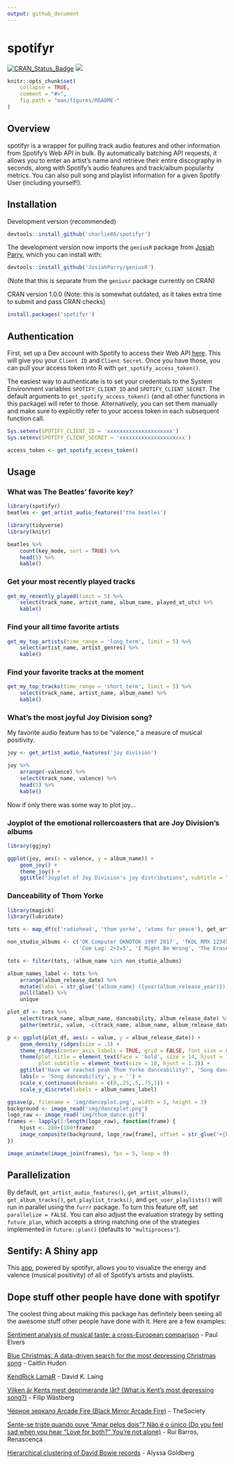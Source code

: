 ```yaml
---
output: github_document
---
```


<!-- README.md is generated from README.Rmd. Please edit that file -->

# spotifyr

[![CRAN_Status_Badge](http://www.r-pkg.org/badges/version/spotifyr?color=brightgreen)](https://cran.r-project.org/package=spotifyr)
![](http://cranlogs.r-pkg.org/badges/spotifyr?color=brightgreen)

```r
knitr::opts_chunk$set(
    collapse = TRUE,
    comment = "#>",
    fig.path = "man/figures/README-"
)
```

## Overview
spotifyr is a wrapper for pulling track audio features and other information from Spotify's Web API in bulk. By automatically batching API requests, it allows you to enter an artist's name and retrieve their entire discography in seconds, along with Spotify's audio features and track/album popularity metrics. You can also pull song and playlist information for a given Spotify User (including yourself!).

## Installation
Development version (recommended)
```r
devtools::install_github('charlie86/spotifyr')
```
The development version now imports the `geniusR` package from [Josiah Parry](https://github.com/JosiahParry/geniusR), which you can install with:
```r
devtools::install_github('JosiahParry/geniusR')
```
(Note that this is separate from the `geniusr` package currently on CRAN)

CRAN version 1.0.0 (Note: this is somewhat outdated, as it takes extra time to submit and pass CRAN checks)
```r
install.packages('spotifyr')
```

## Authentication
First, set up a Dev account with Spotify to access their Web API [here](https://developer.spotify.com/my-applications/#!/applications). This will give you your `Client ID` and `Client Secret`. Once you have those, you can pull your access token into R with `get_spotify_access_token()`. 

The easiest way to authenticate is to set your credentials to the System Environment variables `SPOTIFY_CLIENT_ID` and `SPOTIFY_CLIENT_SECRET`. The default arguments to `get_spotify_access_token()` (and all other functions in this package) will refer to those. Alternatively, you can set them manually and make sure to explicitly refer to your access token in each subsequent function call.

```r
Sys.setenv(SPOTIFY_CLIENT_ID = 'xxxxxxxxxxxxxxxxxxxxx')
Sys.setenv(SPOTIFY_CLIENT_SECRET = 'xxxxxxxxxxxxxxxxxxxxx')

access_token <- get_spotify_access_token()
```

## Usage
### What was The Beatles' favorite key?
```r
library(spotifyr)
beatles <- get_artist_audio_features('the beatles')
```
```r
library(tidyverse)
library(knitr)

beatles %>% 
    count(key_mode, sort = TRUE) %>% 
    head(5) %>% 
    kable()
```

### Get your most recently played tracks
```r
get_my_recently_played(limit = 5) %>% 
    select(track_name, artist_name, album_name, played_at_utc) %>% 
    kable()
```


### Find your all time favorite artists
```r
get_my_top_artists(time_range = 'long_term', limit = 5) %>% 
    select(artist_name, artist_genres) %>% 
    kable()
```

### Find your favorite tracks at the moment
```r
get_my_top_tracks(time_range = 'short_term', limit = 5) %>% 
    select(track_name, artist_name, album_name) %>% 
    kable()
```

### What's the most joyful Joy Division song?
My favorite audio feature has to be "valence," a measure of musical positivity.
```r
joy <- get_artist_audio_features('joy division')
```
```r
joy %>% 
    arrange(-valence) %>% 
    select(track_name, valence) %>% 
    head(5) %>% 
    kable()
```
Now if only there was some way to plot joy...

### Joyplot of the emotional rollercoasters that are Joy Division's albums
```r
library(ggjoy)

ggplot(joy, aes(x = valence, y = album_name)) + 
    geom_joy() + 
    theme_joy() +
    ggtitle("Joyplot of Joy Division's joy distributions", subtitle = "Based on valence pulled from Spotify's Web API with spotifyr")
```

### Danceability of Thom Yorke
```r
library(magick)
library(lubridate)

tots <- map_df(c('radiohead', 'thom yorke', 'atoms for peace'), get_artist_audio_features)
```
```r
non_studio_albums <- c('OK Computer OKNOTOK 1997 2017', 'TKOL RMX 1234567', 'In Rainbows Disk 2', 
                       'Com Lag: 2+2=5', 'I Might Be Wrong', 'The Eraser Rmxs')

tots <- filter(tots, !album_name %in% non_studio_albums)

album_names_label <- tots %>% 
    arrange(album_release_date) %>% 
    mutate(label = str_glue('{album_name} ({year(album_release_year)})')) %>% 
    pull(label) %>% 
    unique

plot_df <- tots %>% 
    select(track_name, album_name, danceability, album_release_date) %>% 
    gather(metric, value, -c(track_name, album_name, album_release_date))

p <- ggplot(plot_df, aes(x = value, y = album_release_date)) + 
    geom_density_ridges(size = .1) +
    theme_ridges(center_axis_labels = TRUE, grid = FALSE, font_size = 6) +
    theme(plot.title = element_text(face = 'bold', size = 14, hjust = 1.25),
          plot.subtitle = element_text(size = 10, hjust = 1.1)) +
    ggtitle('Have we reached peak Thom Yorke danceability?', 'Song danceability by album - Radiohead, Thom Yorke, and Atoms for Peace') +
    labs(x = 'Song danceability', y = '') +
    scale_x_continuous(breaks = c(0,.25,.5,.75,1)) +
    scale_y_discrete(labels = album_names_label)

ggsave(p, filename = 'img/danceplot.png', width = 5, height = 3)
background <- image_read('img/danceplot.png')
logo_raw <- image_read('img/thom_dance.gif')
frames <- lapply(1:length(logo_raw), function(frame) {
    hjust <- 200+(100*frame)
    image_composite(background, logo_raw[frame], offset = str_glue('+{hjust}+400'))
})

image_animate(image_join(frames), fps = 5, loop = 0)
```

## Parallelization
By default, `get_artist_audio_features()`, `get_artist_albums()`, `get_album_tracks()`, `get_playlist_tracks()`, and `get_user_playlists()` will run in parallel using the `furrr` package. To turn this feature off, set `parallelize = FALSE`. You can also adjust the evaluation strategy by setting `future_plan`, which accepts a string matching one of the strategies implemented in `future::plan()` (defaults to `"multiprocess"`).

## Sentify: A Shiny app
This [app](http://rcharlie.net/sentify/), powered by spotifyr, allows you to visualize the energy and valence (musical positivity) of all of Spotify's artists and playlists.

## Dope stuff other people have done with spotifyr
The coolest thing about making this package has definitely been seeing all the awesome stuff other people have done with it. Here are a few examples:

[Sentiment analysis of musical taste: a cross-European comparison](http://paulelvers.com/post/emotionsineuropeanmusic/) - Paul Elvers

[Blue Christmas: A data-driven search for the most depressing Christmas song](https://caitlinhudon.com/2017/12/22/blue-christmas/) - Caitlin Hudon

[KendRick LamaR](https://davidklaing.github.io/kendrick-lamar-data-science/) - David K. Laing

[Vilken är Kents mest deprimerande låt? (What is Kent's most depressing song?)](http://dataland.rbind.io/2017/11/07/vilken-%C3%A4r-kents-mest-deprimerande-lat/) - Filip Wästberg

[Чёрное зеркало Arcade Fire (Black Mirror Arcade Fire)](http://thesociety.ru/arcadefire) - TheSociety

[Sente-se triste quando ouve "Amar pelos dois"? Não é o único (Do you feel sad when you hear "Love for both?" You're not alone)](http://rr.sapo.pt/especial/112355/sente-se-triste-quando-ouve-amar-pelos-dois-nao-e-o-unico) - Rui Barros, Renascença

[Hierarchical clustering of David Bowie records](https://twitter.com/WireMonkey/status/1009915034246565891?s=19) - Alyssa Goldberg
